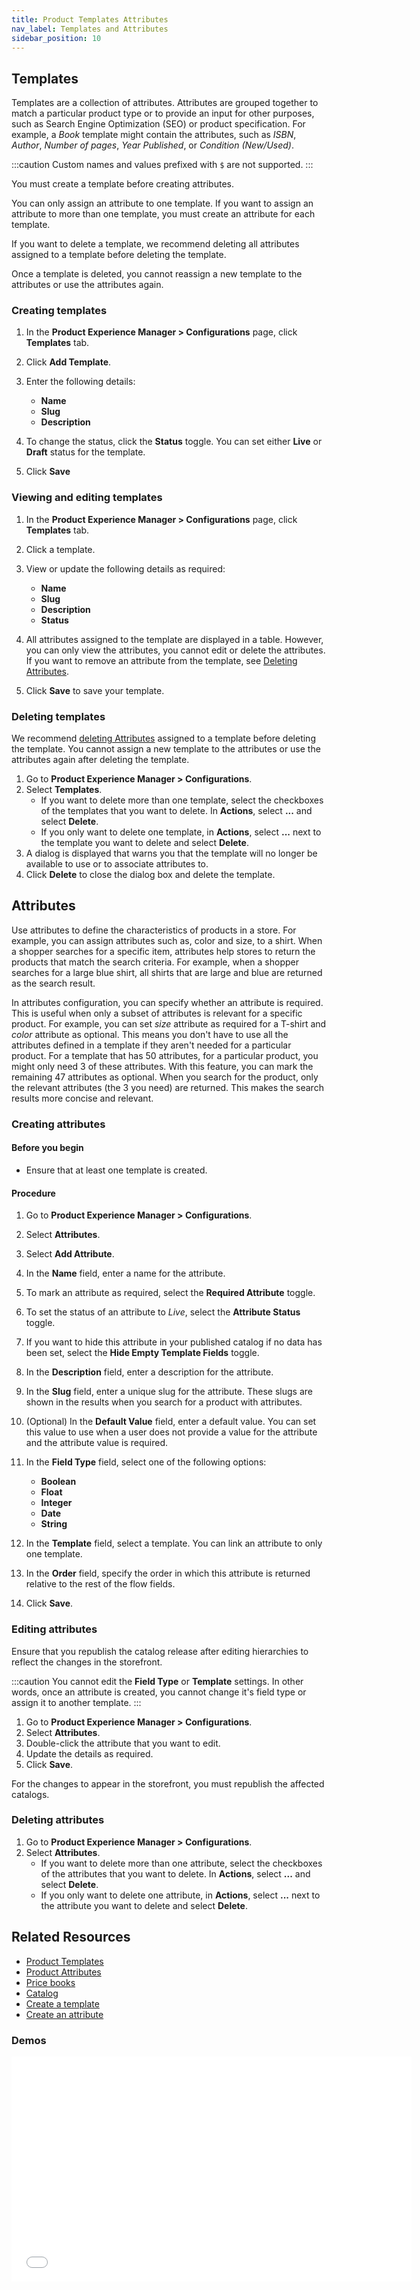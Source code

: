 ```yaml
---
title: Product Templates Attributes
nav_label: Templates and Attributes
sidebar_position: 10
---
```


## Templates

Templates are a collection of attributes. Attributes are grouped together to match a particular product type or to provide an input for other purposes, such as Search Engine Optimization (SEO) or product specification. For example, a *Book* template might contain the attributes, such as *ISBN*, *Author*, *Number of pages*, *Year Published*, or *Condition (New/Used)*.

:::caution
Custom names and values prefixed with `$` are not supported.
:::

You must create a template before creating attributes.

You can only assign an attribute to one template. If you want to assign an attribute to more than one template, you must create an attribute for each template.

If you want to delete a template, we recommend deleting all attributes assigned to a template before deleting the template.

Once a template is deleted, you cannot reassign a new template to the attributes or use the attributes again.

### Creating templates

1. In the **Product Experience Manager > Configurations** page, click **Templates** tab.
1. Click **Add Template**.
1. Enter the following details:

    - **Name**
    - **Slug**
    - **Description**

1. To change the status, click the **Status** toggle. You can set either **Live** or **Draft** status for the template.
1. Click **Save**

### Viewing and editing templates

1. In the **Product Experience Manager > Configurations** page, click **Templates** tab.
1. Click a template.
1. View or update the following details as required:

    - **Name**
    - **Slug**
    - **Description**
    - **Status**

1. All attributes assigned to the template are displayed in a table. However, you can only view the attributes, you cannot edit or delete the attributes. If you want to remove an attribute from the template, see [Deleting Attributes](/docs/api/flows/delete-a-field).
1. Click **Save** to save your template.

### Deleting templates

We recommend [deleting Attributes](#deleting-attributes) assigned to a template before deleting the template. You cannot assign a new template to the attributes or use the attributes again after deleting the template.

1. Go to **Product Experience Manager > Configurations**.
1. Select **Templates**.
    - If you want to delete more than one template, select the checkboxes of the templates that you want to delete. In **Actions**, select **...** and select **Delete**.
    - If you only want to delete one template, in **Actions**, select **...** next to the template you want to delete and select **Delete**.
1. A dialog is displayed that warns you that the template will no longer be available to use or to associate attributes to.
1. Click **Delete** to close the dialog box and delete the template.

## Attributes

Use attributes to define the characteristics of products in a store. For example, you can assign attributes such as, color and size, to a shirt. When a shopper searches for a specific item, attributes help stores to return the products that match the search criteria. For example, when a shopper searches for a large blue shirt, all shirts that are large and blue are returned as the search result.

In attributes configuration, you can specify whether an attribute is required. This is useful when only a subset of attributes is relevant for a specific product. For example, you can set *size* attribute as required for a T-shirt and *color* attribute as optional. This means you don't have to use all the attributes defined in a template if they aren't needed for a particular product. For a template that has 50 attributes, for a particular product, you might only need 3 of these attributes. With this feature, you can mark the remaining 47 attributes as optional. When you search for the product, only the relevant attributes (the 3 you need) are returned. This makes the search results more concise and relevant.

### Creating attributes

#### Before you begin

- Ensure that at least one template is created.

#### Procedure

1. Go to **Product Experience Manager > Configurations**.
1. Select **Attributes**.
1. Select **Add Attribute**.
1. In the **Name** field, enter a name for the attribute.
1. To mark an attribute as required, select the **Required Attribute** toggle.
1. To set the status of an attribute to *Live*, select the **Attribute Status** toggle.
1. If you want to hide this attribute in your published catalog if no data has been set, select the **Hide Empty Template Fields** toggle.
1. In the **Description** field, enter a description for the attribute.
1. In the **Slug** field, enter a unique slug for the attribute. These slugs are shown in the results when you search for a product with attributes.
1. (Optional) In the **Default Value** field, enter a default value. You can set this value to use when a user does not provide a value for the attribute and the attribute value is required.
1. In the **Field Type** field, select one of the following options:

    - **Boolean**
    - **Float**
    - **Integer**
    - **Date**
    - **String**

1. In the **Template** field, select a template. You can link an attribute to only one template.
1. In the **Order** field, specify the order in which this attribute is returned relative to the rest of the flow fields.
1. Click **Save**.

### Editing attributes

Ensure that you republish the catalog release after editing hierarchies to reflect the changes in the storefront.

:::caution
You cannot edit the **Field Type** or **Template** settings. In other words, once an attribute is created, you cannot change it's field type or assign it to another template.
:::

1. Go to **Product Experience Manager > Configurations**.
1. Select **Attributes**.
1. Double-click the attribute that you want to edit.
1. Update the details as required.
1. Click **Save**.

For the changes to appear in the storefront, you must republish the affected catalogs.

### Deleting attributes

1. Go to **Product Experience Manager > Configurations**.
1. Select **Attributes**.
    - If you want to delete more than one attribute, select the checkboxes of the attributes that you want to delete. In **Actions**, select **...** and select **Delete**.
    - If you only want to delete one attribute, in **Actions**, select **...** next to the attribute you want to delete and select **Delete**.

## Related Resources

- [Product Templates](/docs/api/flows/flows)
- [Product Attributes](/docs/api/flows/fields)
- [Price books](/docs/api/pxm/pricebooks)
- [Catalog](/docs/api/pxm/catalog)
- [Create a template](/docs/api/flows/create-a-flow)
- [Create an attribute](/docs/api/flows/create-a-field)

### Demos

<iframe class="vidyard_iframe"
  mediaType="embed"
  title="Prouct Templates" src="//play.vidyard.com/gGq3m4uK7wqKcjrbyos5My.html?" width="640" height="360" scrolling="no" frameborder="0" allowtransparency="true" allowfullscreen referrerpolicy="no-referrer-when-downgrade"></iframe>
